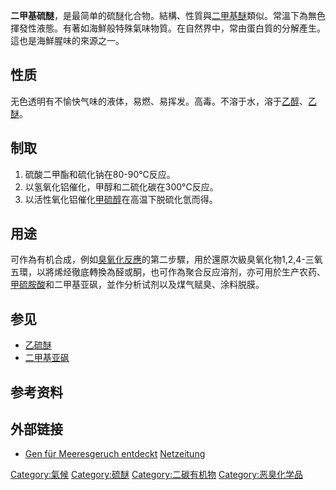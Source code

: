 {{Chembox
| Watchedfields = changed
| verifiedrevid = 443690574
| ImageFile = Dimethyl sulfide structure.svg
| ImageFile_Ref = {{chemboximage|correct|??}}
| ImageSize = 100
| ImageName = 二甲硫醚的结构，显示氢原子
| ImageFile1 = Dimethyl-sulfide-3D-vdW.png
| ImageFile1_Ref = {{chemboximage|correct|??}}
| ImageSize1 = 100 
| ImageName1 = 二甲硫醚的空间填充模型
| PIN = Methylsulfanylmethane
| SystematicName = (Methylsulfanyl)methane<ref>{{Cite web|title = dimethyl sulfide (CHEBI:17437)|url = https://www.ebi.ac.uk/chebi/searchId.do?chebiId=17437|work = Chemical Entities of Biological Interest|publisher = European Bioinformatics Institute|accessdate = 19 October 2011|location = UK|date = 17 October 2009|at = Main|archive-date = 2020-11-06|archive-url = https://web.archive.org/web/20201106131414/https://www.ebi.ac.uk/chebi/searchId.do?chebiId=17437|dead-url = no}}</ref>
| OtherNames = 二甲硫，甲硫醚，二甲基硫醚，硫化二甲基，DMS，二甲基硫
| Section1 = {{Chembox Identifiers
|  CASNo = 75-18-3
|  CASNo_Ref = {{cascite|correct|CAS}}
|  PubChem = 1068
|  PubChem_Ref = {{Pubchemcite|correct|Pubchem}}
|  ChemSpiderID = 1039
|  ChemSpiderID_Ref = {{chemspidercite|correct|chemspider}}
|  UNII = QS3J7O7L3U
|  UNII_Ref = {{fdacite|correct|FDA}}
|  EINECS = 200-846-2
|  UNNumber = 1164
|  KEGG = C00580
|  KEGG_Ref = {{keggcite|correct|kegg}}
|  MeSHName = dimethyl+sulfide
|  ChEBI = 17437
|  ChEBI_Ref = {{ebicite|correct|EBI}}
|  ChEMBL = 15580
|  ChEMBL_Ref = {{ebicite|correct|EBI}}
|  RTECS = PV5075000
|  Beilstein = 1696847
|  3DMet = B00138
|  SMILES = CSC
|  StdInChI = 1S/C2H6S/c1-3-2/h1-2H3
|  StdInChI_Ref = {{stdinchicite|correct|chemspider}}
|  StdInChIKey = QMMFVYPAHWMCMS-UHFFFAOYSA-N
|  StdInChIKey_Ref = {{stdinchicite|correct|chemspider}}
|  InChIKey = QMMFVYPAHWMCMS-UHFFFAOYAH
  }}
| Section2 = {{Chembox Properties
|  C = 2
|  H = 6
|  S = 1
|  ExactMass = 62.019020882 g mol<sup>-1</sup>
|  Appearance = 无色液体
|  Odor = 恶臭
|  Density = 0.846 g cm<sup>-3</sup>
|  MeltingPtK = 175
|  Melting_notes = <ref name="GESTIS">{{GESTIS|Name=|ZVG=10590|CAS=75-18-3|Datum=08.01.2008}}</ref>
|  BoilingPtKL = 308
|  BoilingPtKH = 314
|  LogP = 0.977
|  VaporPressure = 53.7 kPa (20 °C)
|  RefractIndex = 1.435
  }}
| Section3 = {{Chembox Thermochemistry
|  DeltaHf = -66.9--63.9 kJ mol<sup>-1</sup>
|  DeltaHc = -2.1818--2.1812 MJ mol<sup>-1</sup>
  }}
| Section6 = {{Chembox Hazards
|  ExternalMSDS = [http://www.osha.gov/dts/chemicalsampling/data/CH_236505.html osha.gov]
|  GHSPictograms = {{GHS flame}} {{GHS corrosion}} {{GHS exclamation mark}}
|  GHSSignalWord = '''危险'''
|  HPhrases = {{H-phrases|225|315|318|335}}
|  PPhrases = {{P-phrases|210|261|280|305+351+338}}
|  EUClass = {{Hazchem F}} {{Hazchem Xn}}
|  RPhrases = {{R11}}, {{R22}}, {{R37/38}}, {{R41}}
|  SPhrases = {{S7}}, {{S9}}, {{S16}}, {{S26}}, {{S29}}, {{S33}}, {{S36/39}}
|  FlashPt = -36 °C
|  Autoignition = 206 °C
|  ExploLimits = 19.7%
|  LD50 = 3300 mg·kg<sup>−1</sup> (大鼠经口)<ref>{{ChemID|75-18-3|Dimethyl sulfide}}</ref>
  }}
}}
'''二甲基硫醚'''，是最简单的硫醚化合物。結構、性質與[[甲醚|二甲基醚]]類似。常溫下為無色揮發性液態。有著如海鮮般特殊氣味物質。在自然界中，常由蛋白質的分解產生。這也是海鮮腥味的來源之一。

== 性质 ==
无色透明有不愉快气味的液体，易燃、易挥发。高毒。不溶于水，溶于[[乙醇|乙醇]]、[[乙醚|乙醚]]。

== 制取 ==
#硫酸二甲酯和硫化钠在80-90°C反应。
#以氢氧化铝催化，甲醇和二硫化碳在300°C反应。
#以活性氧化铝催化[[甲硫醇|甲硫醇]]在高温下脱硫化氫而得。

== 用途 ==
可作為有机合成，例如[[臭氧化反应|臭氧化反應]]的第二步驟，用於還原次級臭氧化物1,2,4-三氧五環，以將烯烃徹底轉換為醛或酮，也可作為聚合反应溶剂，亦可用於生产农药、[[甲硫胺酸|甲硫胺酸]]和二甲基亚砜，並作分析试剂以及煤气赋臭、涂料脱膜。

== 参见 ==
*[[乙硫醚|乙硫醚]]
*[[二甲基亚砜|二甲基亚砜]]

== 参考资料 ==
{{reflist}}

== 外部链接 ==
* [http://www.netzeitung.de/wissenschaft/517212.html Gen für Meeresgeruch entdeckt]{{Wayback|url=http://www.netzeitung.de/wissenschaft/517212.html |date=20070929121621 }} [[Netzeitung|Netzeitung]]

{{Authority control}}
[[Category:氣候|Category:氣候]]
[[Category:硫醚|Category:硫醚]]
[[Category:二碳有机物|Category:二碳有机物]]
[[Category:恶臭化学品|Category:恶臭化学品]]